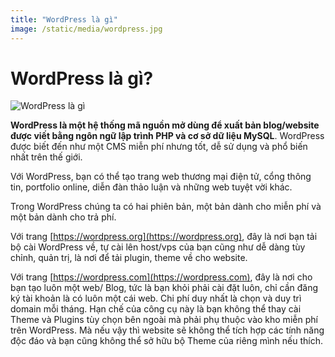 ```yaml
---
title: "WordPress là gì"
image: /static/media/wordpress.jpg
---
```


# WordPress là gì?

![WordPress là gì](/static/media/wordpress.jpg)

**WordPress là một hệ thống mã nguồn mở dùng để xuất bản blog/website được viết bằng ngôn ngữ lập trình PHP và cơ sở dữ liệu MySQL**. WordPress được biết đến như một CMS miễn phí nhưng tốt, dễ sử dụng và phổ biến nhất trên thế giới.

Với WordPress, bạn có thể tạo trang web thương mại điện tử, cổng thông tin, portfolio online, diễn đàn thảo luận và những web tuyệt vời khác.

Trong WordPress chúng ta có hai phiên bản, một bản dành cho miễn phí và một bản dành cho trả phí.

Với trang [https://wordpress.org](https://wordpress.org), đây là nơi bạn tải bộ cài WordPress về, tự cài lên host/vps của bạn cũng như dễ dàng tùy chỉnh, quản trị, là nơi để tải plugin, theme về cho website.

Với trang [https://wordpress.com](https://wordpress.com), đây là nơi cho bạn tạo luôn một web/ Blog, tức là bạn khỏi phải cài đặt luôn, chỉ cần đăng ký tài khoản là có luôn một cái web. Chi phí duy nhất là chọn và duy trì domain mỗi tháng. Hạn chế của công cụ này là bạn không thể thay cài Theme và Plugins tùy chọn bên ngoài mà phải phụ thuộc vào kho miễn phí trên WordPress. Mà nếu vậy thì website sẽ không thể tích hợp các tính năng độc đáo và bạn cũng không thể sở hữu bộ Theme của riêng mình nếu thích.
